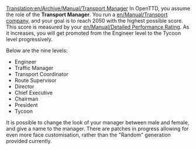 [[Translation:en/Archive/Manual/Transport Manager]]
In OpenTTD, you assume the role of the '''Transport Manager'''. You run a [[en/Manual/Transport company]], and your goal is to reach 2050 with the highest possible score. This score is measured by your [[en/Manual/Detailed Performance Rating]]. As it increases, you will get promoted from the Engineer level to the Tycoon level progressively. 

Below are the nine levels:
*Engineer
*Traffic Manager
*Transport Coordinator
*Route Supervisor
*Director
*Chief Executive
*Chairman
*President
*Tycoon

It is possible to change the look of your manager between male and female, and give a name to the manager. There are patches in progress allowing for even more face customisation, rather than the "Random" generation provided currently.